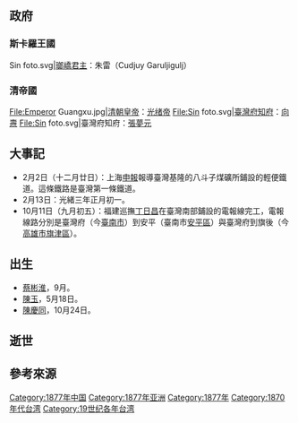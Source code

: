 {{TaiwanYearTOC|1877}}
{{Year in Taiwan|1877}}

==政府==

===斯卡羅王國===
<gallery>
Sin foto.svg|[[豬朥束社頭目家族系譜|瑯嶠君主]]：朱雷（Cudjuy Garuljigulj）
</gallery>

===清帝國===
<gallery>
File:Emperor Guangxu.jpg|[[清朝君主列表|清朝皇帝]]：[[光绪帝|光绪帝]]
File:Sin foto.svg|[[臺灣府知府|臺灣府知府]]：[[向燾|向燾]]
File:Sin foto.svg|臺灣府知府：[[張夢元|張夢元]]
</gallery>

== 大事記 ==
*2月2日（十二月廿日）：上海[[申報|申報]]報導臺灣基隆的八斗子煤礦所鋪設的輕便鐵道{{r|吳}}。這條鐵路是臺灣第一條鐵道{{r|縱}}。
*2月13日：光緒三年正月初一。
*10月11日（九月初五）：福建巡撫[[丁日昌|丁日昌]]在臺灣南部鋪設的電報線完工，電報線路分別是臺灣府（今[[臺南市|臺南市]]）到安平（臺南市[[安平區|安平區]]）與臺灣府到旗後（今[[高雄市|高雄市]][[旗津區|旗津區]]）{{r|謝}}。

==出生==
*[[蔡彬淮|蔡彬淮]]，9月。
*[[陳玉|陳玉]]，5月18日。
*[[陳慶同|陳慶同]]，10月24日。

== 逝世 ==

== 參考來源 ==
{{reflist|refs=
<ref name="吳">{{cite book|author=吳小虹|title=《重回清代臺北車站——古鐵道和一座謎樣的火車站》|isbn=957-0463-75-9 |publisher=博楊文化 |pages=69|date=2006年4月}}</ref>
<ref name="謝">{{cite book|url=http://ir.lib.tut.edu.tw/wSite/PDFReader?xmlId=59801&fileName=1426002677935&format=pdf|title=〈丁日昌對臺灣防務的探討－以電報等洋務建設為例〉|author=謝紀康|pages=15|access-date=2018-06-18|archive-date=2018-06-18|archive-url=https://web.archive.org/web/20180618131447/http://ir.lib.tut.edu.tw/wSite/PDFReader?xmlId=59801&fileName=1426002677935&format=pdf|dead-url=no}}</ref>
<ref name="縱">{{cite book|author=戴寶村、蔡承豪 |coauthors=（編纂委員）王志弘、吳泉源、林崇熙、陳其南、黃士娟、黃俊銘、戴寶村 |title=《縱貫環島‧臺灣鐵道》|isbn=978-986-02-1091-0 |publisher=國立臺灣博物館 |pages=22|date=2009年11月}}</ref>
}}
{{各年台灣}}
[[Category:1877年中国|Category:1877年中国]]
[[Category:1877年亚洲|Category:1877年亚洲]]
[[Category:1877年|Category:1877年]]
[[Category:1870年代台湾|Category:1870年代台湾]]
[[Category:19世纪各年台湾|Category:19世纪各年台湾]]